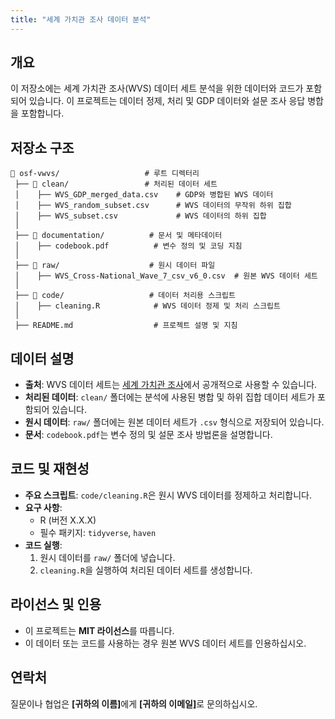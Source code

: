 ```yaml
---
title: "세계 가치관 조사 데이터 분석"
---
```


## 개요

이 저장소에는 세계 가치관 조사(WVS) 데이터 세트 분석을 위한 데이터와 코드가 포함되어 있습니다. 이 프로젝트는 데이터 정제, 처리 및 GDP 데이터와 설문 조사 응답 병합을 포함합니다.

## 저장소 구조
```
📂 osf-vwvs/                   # 루트 디렉터리
 ├── 📂 clean/                 # 처리된 데이터 세트
 │    ├── WVS_GDP_merged_data.csv    # GDP와 병합된 WVS 데이터
 │    ├── WVS_random_subset.csv      # WVS 데이터의 무작위 하위 집합
 │    ├── WVS_subset.csv             # WVS 데이터의 하위 집합
 │
 ├── 📂 documentation/          # 문서 및 메타데이터
 │    ├── codebook.pdf          # 변수 정의 및 코딩 지침
 │
 ├── 📂 raw/                    # 원시 데이터 파일
 │    ├── WVS_Cross-National_Wave_7_csv_v6_0.csv  # 원본 WVS 데이터 세트
 │
 ├── 📂 code/                   # 데이터 처리용 스크립트
 │    ├── cleaning.R            # WVS 데이터 정제 및 처리 스크립트
 │
 ├── README.md                  # 프로젝트 설명 및 지침
```

## 데이터 설명

- **출처**: WVS 데이터 세트는 [세계 가치관 조사](https://www.worldvaluessurvey.org/)에서 공개적으로 사용할 수 있습니다.
- **처리된 데이터**: `clean/` 폴더에는 분석에 사용된 병합 및 하위 집합 데이터 세트가 포함되어 있습니다.
- **원시 데이터**: `raw/` 폴더에는 원본 데이터 세트가 `.csv` 형식으로 저장되어 있습니다.
- **문서**: `codebook.pdf`는 변수 정의 및 설문 조사 방법론을 설명합니다.

## 코드 및 재현성

- **주요 스크립트**: `code/cleaning.R`은 원시 WVS 데이터를 정제하고 처리합니다.
- **요구 사항**:
  - R (버전 X.X.X)
  - 필수 패키지: `tidyverse`, `haven`
- **코드 실행**:
  1. 원시 데이터를 `raw/` 폴더에 넣습니다.
  2. `cleaning.R`을 실행하여 처리된 데이터 세트를 생성합니다.

## 라이선스 및 인용

- 이 프로젝트는 **MIT 라이선스**를 따릅니다.
- 이 데이터 또는 코드를 사용하는 경우 원본 WVS 데이터 세트를 인용하십시오.

## 연락처

질문이나 협업은 **[귀하의 이름]**에게 **[귀하의 이메일]**로 문의하십시오.